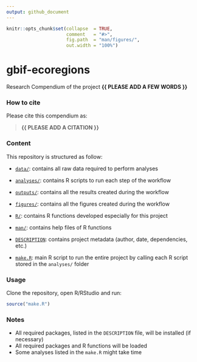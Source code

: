 ```yaml
---
output: github_document
---
```


<!-- README.md is generated from README.Rmd. Please edit that file -->


```r
knitr::opts_chunk$set(collapse  = TRUE,
                      comment   = "#>",
                      fig.path  = "man/figures/",
                      out.width = "100%")
```



# gbif-ecoregions


<!-- badges: start -->
<!-- badges: end -->


Research Compendium of the project **{{ PLEASE ADD A FEW WORDS }}**



### How to cite

Please cite this compendium as: 

> **{{ PLEASE ADD A CITATION }}**



### Content

This repository is structured as follow:

- [`data/`](https://github.com/PhenoFish/gbif-ecoregions/tree/master/data):
contains all raw data required to perform analyses

- [`analyses/`](https://github.com/PhenoFish/gbif-ecoregions/tree/main/analyses/):
contains R scripts to run each step of the workflow

- [`outputs/`](https://github.com/PhenoFish/gbif-ecoregions/tree/main/outputs):
contains all the results created during the workflow

- [`figures/`](https://github.com/PhenoFish/gbif-ecoregions/tree/main/figures):
contains all the figures created during the workflow

- [`R/`](https://github.com/PhenoFish/gbif-ecoregions/tree/main/R):
contains R functions developed especially for this project

- [`man/`](https://github.com/PhenoFish/gbif-ecoregions/tree/main/man):
contains help files of R functions

- [`DESCRIPTION`](https://github.com/PhenoFish/gbif-ecoregions/tree/main/DESCRIPTION):
contains project metadata (author, date, dependencies, etc.)

- [`make.R`](https://github.com/PhenoFish/gbif-ecoregions/tree/main/make.R):
main R script to run the entire project by calling each R script stored in the `analyses/` folder



### Usage

Clone the repository, open R/RStudio and run:

```r
source("make.R")
```



### Notes

- All required packages, listed in the `DESCRIPTION` file, will be installed (if necessary)
- All required packages and R functions will be loaded
- Some analyses listed in the `make.R` might take time
